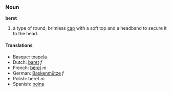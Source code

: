 ===Noun===
'''beret'''

#a type of round, brimless [[cap]] with a soft top and a headband to secure it to the head.

====Translations====
*Basque: [[txapela]]
*Dutch: [[baret]] ''f''
*French: [[béret]] ''m''
*German: [[Baskenmütze]] ''f''
*Polish: beret ''m''
*Spanish: [[boina]]